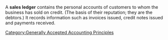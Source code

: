 A '''sales ledger''' contains the personal accounts of customers to whom the business has sold on credit. (The basis of their reputation; they are the debtors.) It records information such as invoices issued, credit notes issued and payments received.

{{accounting-stub}}

[[Category:Generally Accepted Accounting Principles]]